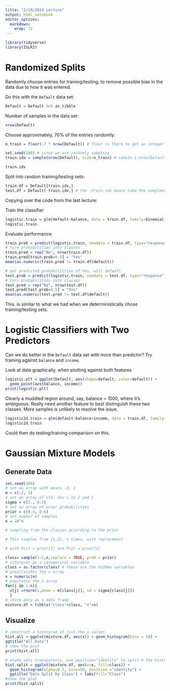 ```yaml
---
title: "2/19/2024 Lecture"
output: html_notebook
editor_options: 
  markdown: 
    wrap: 72
---
```


```r
library(tidyverse)
library(ISLR2)
```

# Randomized Splits

Randomly choose entries for training/testing, to remove possible bias in
the data due to how it was entered.

Do this with the `Default` data set:

```r
Default = Default %>% as_tibble
```

Number of samples in the data set:

```r
nrow(Default)
```

Choose approximately, 70% of the entries randomly:

```r
n_train = floor(.7 * nrow(Default)) # floor is there to get an integer

set.seed(100) # since we are randomly sampling
train.idx = sample(nrow(Default), size=n_train) # sample 1:nrow(Default) n_train times, without replacement
```

```r
train.idx
```

Split into random training/testing sets:

```r
train.df = Default[train.idx,]
test.df = Default[-train.idx,] # the -train.idx means take the complmentary set of rows
```

Copying over the code from the last lecture:

Train the classifier

```r
logistic.train = glm(default~balance, data = train.df, family=binomial)
logistic.train
```

Evaluate performance:

```r
train.prob = predict(logistic.train, newdata = train.df, type="response")
# turn probabilities into classes
train.pred = rep("No", nrow(train.df))
train.pred[train.prob>0.5] = "Yes"
mean(as.numeric(train.pred != train.df$default))
```

```r
# get predicted probabiliities of Yes, will default
test.prob = predict(logistic.train, newdata = test.df, type="response")
# turn probabilities into classes
test.pred = rep("No", nrow(test.df))
test.pred[test.prob>0.5] = "Yes"
mean(as.numeric(test.pred != test.df$default))
```

This. is similar to what we had when we deterministically chose
training/testing sets.

# Logistic Classifiers with Two Predictors

Can we do better in the `Default` data set with more than predictor? Try
training against `balance` and `income`.

Look at data graphically, when plotting against both features

```r
logistic.plt = ggplot(Default, aes(shape=default, color=default)) +
  geom_point(aes(balance, income))
print(logistic.plt)
```

Clearly a muddled region around, say, balance = 1500, where it's
ambiguous. Really need another feature to best distinguish these two
classes. More samples is unlikely to resolve the issue.

```r
logistic2d.train = glm(default~balance+income, data = train.df, family=binomial)
logistic2d.train
```

Could then do testing/training comparison on this.

# Gaussian Mixture Models

## Generate Data

```r
set.seed(100) 
# set an array with means -2, 1 
m = c(-2, 1)
# set an array of std. dev's to 2 and 1 
sigma = c(2., 0.5) 
# set an array of prior probabilities
prior = c(0.4, 0.6) 
# set number of samples 
n = 10^4

```

```r
# sampling from the classes according to the prior

# This samples from {1,2}, n times, with replacement

# with P(1) = prior[1] and P(2) = prior[2]

class= sample(1:2,n,replace = TRUE, prob = prior)
# interpret as a categorical variable 
class = as.factor(class) # these are the hidden variables
# preallocates the x array
x = numeric(n) 
# populates the x array 
for(j in 1:n){
  x[j] =rnorm(1,mean = m[class[j]], sd = sigma[class[j]]) 
  } 
# store data as a data frame 
mixture.df = tibble("class"=class, "x"=x)
```

## Visualize

```r

# construct a histogram of just the x values
hist.all = ggplot(mixture.df, aes(x)) + geom_histogram(bins = 50) +
ggtitle("All Data") 
# show the plot 
print(hist.all)
```

```r
# alpha sets transparency, use position="identity" to split # the histogram by classes 
hist.split = ggplot(mixture.df, aes(x=x, fill=class)) + 
  geom_histogram(alpha=0.5, bins=50, position ="identity") + 
  ggtitle("Data Split by Class") + labs(fill="Class")
#show the plot 
print(hist.split)
```
